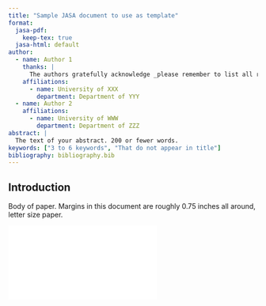 ```yaml
---
title: "Sample JASA document to use as template"
format:
  jasa-pdf:
    keep-tex: true  
  jasa-html: default
author:
  - name: Author 1
    thanks: | 
      The authors gratefully acknowledge _please remember to list all relevant funding sources in the unblinded version_.
    affiliations:
      - name: University of XXX
        department: Department of YYY
  - name: Author 2
    affiliations:
      - name: University of WWW
        department: Department of ZZZ
abstract: |
  The text of your abstract. 200 or fewer words.
keywords: ["3 to 6 keywords", "That do not appear in title"]
bibliography: bibliography.bib  
---
```


## Introduction {#sec-intro}

Body of paper.  Margins in this document are roughly 0.75 inches all
around, letter size paper.

![](fig1.pdf){#fig-first fig-cap="Consistency comparison in fitting surrogate model in the tidal
power example."}

